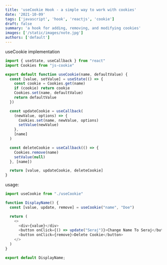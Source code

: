 ```yaml
---
title: 'useCookie Hook - a simple way to work with cookies'
date: '2021-10-09'
tags: ['javascript', 'hook', 'reactjs', 'cookie']
draft: false
summary: 'a hook for adding, removing, and modifying cookies'
images: ['/static/images/note.jpg']
authors: ['default']
---
```



useCookie implementation

```js:useCookie.js
import { useState, useCallback } from "react"
import Cookies from "js-cookie"

export default function useCookie(name, defaultValue) {
  const [value, setValue] = useState(() => {
    const cookie = Cookies.get(name)
    if (cookie) return cookie
    Cookies.set(name, defaultValue)
    return defaultValue
  })

  const updateCookie = useCallback(
    (newValue, options) => {
      Cookies.set(name, newValue, options)
      setValue(newValue)
    },
    [name]
  )

  const deleteCookie = useCallback(() => {
    Cookies.remove(name)
    setValue(null)
  }, [name])

  return [value, updateCookie, deleteCookie]
}
```

usage:

```js:DisplayName.js
import useCookie from "./useCookie"

function DisplayName() {
  const [value, update, remove] = useCookie("name", "Doe")

  return (
    <>
      <div>{value}</div>
      <button onClick={() => update("Seraj")}>Change Name To Seraj</button>
      <button onClick={remove}>Delete Cookie</button>
    </>
  )
}

export default DisplayName;
```
